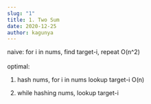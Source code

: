 ```yaml
---
slug: "1"
title: 1. Two Sum
date: 2020-12-25
author: kagunya
---
```

<!--StartFragment-->

naive: for i in nums, find target-i, repeat O(n^2)\
\
optimal:

1. hash nums, for i in nums lookup target-i O(n)

2. while hashing nums, lookup target-i

<!--EndFragment-->